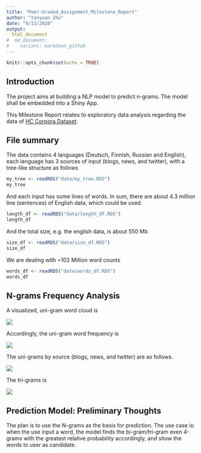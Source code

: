 ```yaml
---
title: "Peer-Graded_Assignment_Milestone_Report"
author: "Yanyuan Zhu"
date: "9/13/2020"
output: 
  html_document
#  md_document:
#    variant: markdown_github
---
```


```r
knitr::opts_chunk$set(echo = TRUE)
```

## Introduction

The project aims at building a NLP model to predict n-grams. The model shall be embedded into a Shiny App. 

This Milestone Report relates to exploratory data analysis regarding the data of <a href = "https://d396qusza40orc.cloudfront.net/dsscapstone/dataset/Coursera-SwiftKey.zip"> HC Corpora Dataset</a>.

## File summary
The data contains 4 languages (Deutsch, Finnish, Russian and English), each language has 3 sources of input (blogs, news, and twitter), with a tree-like structure as follows
```r
my_tree <- readRDS("data/my_tree.RDS")
my_tree
```

And each input has some lines of words. In sum, there are about 4.3 million line (sentences) of English data, which could be used.
```r
length_df <- readRDS("data/length_df.RDS")
length_df
```
And the total size, e.g. the english data, is about 550 Mb
```r
size_df <- readRDS("data/size_df.RDS")
size_df
```
We are dealing with ~102 Million word counts
```r
words_df <- readRDS("data/words_df.RDS")
words_df
```
## N-grams Frequency Analysis
A visualized, uni-gram word cloud is 

<img src="data/word_cloud.png">

Accordingly, the uni-gram word frequency is 

<img src = "data/uni-gram.png">

The uni-grams by source (blogs, news, and twitter) are as follows. 

<img src = "data/uni-gram-source.png">

The tri-grams is 

<img src = "data/tri-gram.png">

## Prediction Model: Preliminary Thoughts

The plan is to use the N-grams as the basis for prediction. The use case is: when the use input a word, the model finds the bi-gram/tri-gram even 4-grams with the greatest relative probability accordingly, and show the words to user as candidate. 